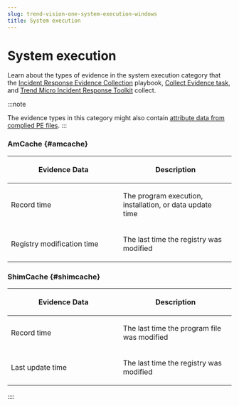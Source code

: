 ```yaml
---
slug: trend-vision-one-system-execution-windows
title: System execution
---
```

# System execution

Learn about the types of evidence in the system execution category that the [Incident Response Evidence Collection](create-ir-collection-playbooks.mdx) playbook, [Collect Evidence task](collect-evidence-task.mdx), and [Trend Micro Incident Response Toolkit](manual-evidence-collection.mdx) collect.

:::note

The evidence types in this category might also contain [attribute data from complied PE files](portable-executable-pe-attributes.mdx).
:::

### AmCache {#amcache}

<table>
<colgroup>
<col style="width: 50%" />
<col style="width: 50%" />
</colgroup>
<thead>
<tr>
<th><p>Evidence Data</p></th>
<th><p>Description</p></th>
</tr>
</thead>
<tbody>
<tr>
<td><p>Record time</p></td>
<td><p>The program execution, installation, or data update time</p></td>
</tr>
<tr>
<td><p>Registry modification time</p></td>
<td><p>The last time the registry was modified</p></td>
</tr>
</tbody>
</table>

### ShimCache {#shimcache}

<table>
<colgroup>
<col style="width: 50%" />
<col style="width: 50%" />
</colgroup>
<thead>
<tr>
<th><p>Evidence Data</p></th>
<th><p>Description</p></th>
</tr>
</thead>
<tbody>
<tr>
<td><p>Record time</p></td>
<td><p>The last time the program file was modified</p></td>
</tr>
<tr>
<td><p>Last update time</p></td>
<td><p>The last time the registry was modified</p></td>
</tr>
</tbody>
</table>
::::
